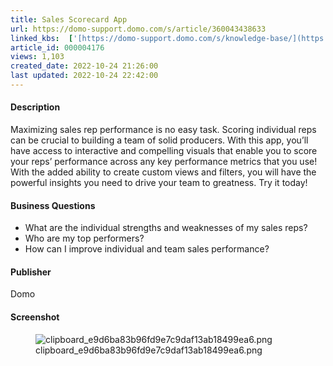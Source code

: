 ```yaml
---
title: Sales Scorecard App
url: https://domo-support.domo.com/s/article/360043438633
linked_kbs:  ['[https://domo-support.domo.com/s/knowledge-base/](https://domo-support.domo.com/s/knowledge-base/)', '[https://domo-support.domo.com/s/](https://domo-support.domo.com/s/)', '[https://domo-support.domo.com/s/topic/0TO5w000000ZampGAC](https://domo-support.domo.com/s/topic/0TO5w000000ZampGAC)', '[https://domo-support.domo.com/s/topic/0TO5w000000Zan9GAC](https://domo-support.domo.com/s/topic/0TO5w000000Zan9GAC)', '[https://domo-support.domo.com/s/article/360043438633](https://domo-support.domo.com/s/article/360043438633)', '[https://domo-support.domo.com/s/topic/0TO5w000000Zan9GAC/available-apps](https://domo-support.domo.com/s/topic/0TO5w000000Zan9GAC/available-apps)', '[https://domo-support.domo.com/s/article/360043429933](https://domo-support.domo.com/s/article/360043429933)', '[https://domo-support.domo.com/s/article/360043429953](https://domo-support.domo.com/s/article/360043429953)', '[https://domo-support.domo.com/s/article/360042925494](https://domo-support.domo.com/s/article/360042925494)', '[https://domo-support.domo.com/s/article/360043429913](https://domo-support.domo.com/s/article/360043429913)', '[https://domo-support.domo.com/s/article/4408174643607](https://domo-support.domo.com/s/article/4408174643607)', '[https://domo-support.domo.com/s/login/](https://domo-support.domo.com/s/login/)']
article_id: 000004176
views: 1,103
created_date: 2022-10-24 21:26:00
last updated: 2022-10-24 22:42:00
---
```




#### Description


Maximizing sales rep performance is no easy task. Scoring individual reps can be crucial to building a team of solid producers. With this app, you'll have access to interactive and compelling visuals that enable you to score your reps' performance across any key performance metrics that you use! With the added ability to create custom views and filters, you will have the powerful insights you need to drive your team to greatness. Try it today!


#### Business Questions


* What are the individual strengths and weaknesses of my sales reps?
* Who are my top performers?
* How can I improve individual and team sales performance?


#### Publisher


Domo


#### Screenshot


![clipboard_e9d6ba83b96fd9e7c9daf13ab18499ea6.png](clipboard_e9d6ba83b96fd9e7c9daf13ab18499ea6.png)


#### 



 

